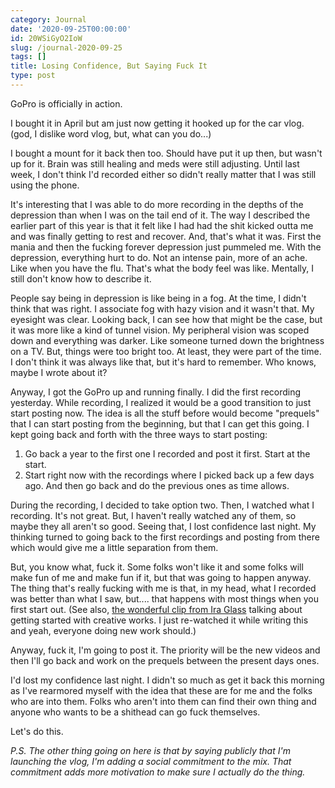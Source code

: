 ```yaml
---
category: Journal
date: '2020-09-25T00:00:00'
id: 20WSiGyO2IoW
slug: /journal-2020-09-25
tags: []
title: Losing Confidence, But Saying Fuck It
type: post
---
```


GoPro is officially in action. 

I bought it in April but am just now getting it hooked up for the car vlog. (god, I dislike word vlog, but, what can you do...)

I bought a mount for it back then too. Should have put it up then, but wasn't up for it. Brain was still healing and meds were still adjusting. Until last week, I don't think I'd recorded either so didn't really matter that I was still using the phone. 

It's interesting that I was able to do more recording in the depths of the depression than when I was on the tail end of it. The way I described the earlier part of this year is that it felt like I had had the shit kicked outta me and was finally getting to rest and recover. And, that's what it was. First the mania and then the fucking forever depression just pummeled me. With the depression, everything hurt to do. Not an intense pain, more of an ache. Like when you have the flu. That's what the body feel was like. Mentally, I still don't know how to describe it. 

People say being in depression is like being in a fog. At the time, I didn't think that was right. I associate fog with hazy vision and it wasn't that. My eyesight was clear. Looking back, I can see how that might be the case, but it was more like a kind of tunnel vision. My peripheral vision was scoped down and everything was darker. Like someone turned down the brightness on a TV. But, things were too bright too. At least, they were part of the time. I don't think it was always like that, but it's hard to remember. Who knows, maybe I wrote about it?

Anyway, I got the GoPro up and running finally. I did the first recording yesterday. While recording, I realized it would be a good transition to just start posting now. The idea is all the stuff before would become "prequels" that I can start posting from the beginning, but that I can get this going. I kept going back and forth with the three ways to start posting:

1. Go back a year to the first one I recorded and post it first. Start at the start.
2. Start right now with the recordings where I picked back up a few days ago. And then go back and do the previous ones as time allows.

During the recording, I decided to take option two. Then, I watched what I recording. It's not great. But, I haven't really watched any of them, so maybe they all aren't so good. Seeing that, I lost  confidence last night. My thinking turned to going back to the first recordings and posting from there which would give me a little separation from them.

But, you know what, fuck it. Some folks won't like it and some folks will make fun of me and make fun if it, but that was going to happen anyway. The thing that's really fucking with me is that, in my head, what I recorded was better than what I saw, but.... that happens with most things when you first start out. (See also, [the wonderful clip from Ira Glass](https://vimeo.com/24715531) talking about getting started with creative works. I just re-watched it while writing this and yeah, everyone doing new work should.)

Anyway, fuck it, I'm going to post it. The priority will be the new videos and then I'll go back and work on the prequels between the present days ones. 

I'd lost my confidence last night. I didn't so much as get it back this morning as I've rearmored myself with the idea that these are for me and the folks who are into them. Folks who aren't into them can find their own thing and anyone who wants to be a shithead can go fuck themselves. 

Let's do this.

_P.S. The other thing going on here is that by saying publicly that I'm launching the vlog, I'm adding a social commitment to the mix. That commitment adds more motivation to make sure I actually do the thing._